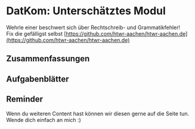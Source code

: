 # DatKom: Unterschätztes Modul

<BasicSubjectInfo subject="datkom"/>

<div className="py-4"/>

Wehrle einer beschwert sich über Rechtschreib- und Grammatikfehler! \
Fix die gefälligst selbst [https://github.com/htwr-aachen/htwr-aachen.de](https://github.com/htwr-aachen/htwr-aachen.de)

## Zusammenfassungen
<SummaryList subject="datkom"/>

## Aufgabenblätter
<BasicSubjectDocumentList subject="datkom"/>

## Reminder
Wenn du weiteren Content hast können wir diesen gerne auf die Seite tun. Wende dich einfach an mich :)
